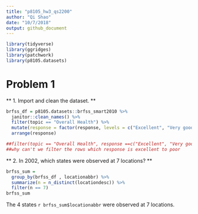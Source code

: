```yaml
---
title: "p8105_hw3_qs2200"
author: "Qi Shao"
date: "10/7/2018"
output: github_document
---
```


```r
library(tidyverse)
library(ggridges)
library(patchwork)
library(p8105.datasets)
```

# Problem 1

** 1. Import and clean the dataset. **
```r
brfss_df = p8105.datasets::brfss_smart2010 %>%
  janitor::clean_names() %>%
  filter(topic == "Overall Health") %>%
  mutate(response = factor(response, levels = c("Excellent", "Very good", "Good","Fair", "Poor")))%>%
  arrange(response) 

##filter(topic == "Overall Health", response ==c("Excellent", "Very good", "Good","Fair", "Poor"))
##why can't we filter the rows which response is excellent to poor
```
** 2. In 2002, which states were observed at 7 locations? **
```r
brfss_sum = 
  group_by(brfss_df , locationabbr) %>%
  summarize(n = n_distinct(locationdesc)) %>%
  filter(n == 7)
brfss_sum
```

The 4 states `r brfss_sum$locationabbr` were observed at 7 locations.